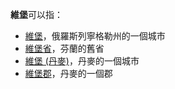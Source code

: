 '''維堡'''可以指：
* [[維堡|維堡]]，俄羅斯列寧格勒州的一個城市
* [[維堡省|維堡省]]，芬蘭的舊省
* [[維堡_(丹麥)|維堡 (丹麥)]]，丹麥的一個城市
* [[維堡郡|維堡郡]]，丹麥的一個郡
{{disambig|Cat=二字地名消歧義}}